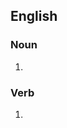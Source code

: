 {{also|airdrops}}

==English==

===Noun===
{{head|en|noun form}}

# {{plural of|en|air-drop}}

===Verb===
{{head|en|verb form}}

# {{en-third-person singular of|air-drop}}